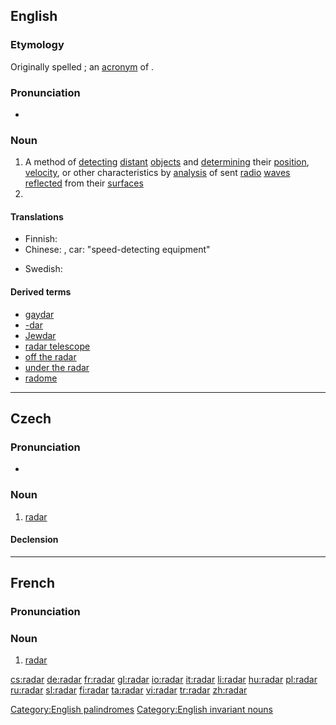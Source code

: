 ==English==
{{rft}}
===Etymology===
Originally spelled {{term|RADAR}}; an [[acronym]] of {{term||[[radio]] [[detection]] [[and]] [[ranging]]}}.

===Pronunciation===
*{{IPA|/ˈreɪdɑː(r)/}}

===Noun===
{{wikipedia}}
{{en-noun|pl=radar}}

# A method of [[detecting]] [[distant]] [[object]]s and [[determining]] their [[position]], [[velocity]], or other characteristics by [[analysis]] of sent [[radio]] [[wave]]s [[reflect]]ed from their [[surface]]s
# {{plural of|radar}}

====Translations====
{{trans-top|method of detecting distant objects}}
* Finnish: {{t+|fi|tutka}}
* Chinese: {{t|cmn|雷達|tr=léidá|sc=Hani|xs=Mandarin}}, car: {{t|cmn|測速裝置|tr=cè sù zhuāngzhì|sc=Hani|xs=Mandarin}} "speed-detecting equipment"
{{trans-mid}}
* Swedish: {{t-|sv|radar|c}}
{{trans-bottom}}

====Derived terms====
*[[gaydar]]
*[[-dar]]
*[[Jewdar]]
*[[radar telescope]]
*[[off the radar]]
*[[under the radar]]
*[[radome]]

[[Category:English palindromes]]
[[Category:English invariant nouns]]
----

==Czech==

===Pronunciation===
* {{IPA|/radar/|lang=cs}}

===Noun===
{{cs-noun|g=m}}

# [[#English|radar]]

====Declension====
{{cs-noun-decl|radar|radaru|radaru|radar|radare|radaru|radarem |radary|radarů|radarům|radary|radary|radarech|radary}}

----
==French==

===Pronunciation===
{{IPA|/ʁa.daʁ/}}

===Noun===
{{fr-noun|m}}

# [[radar]]

[[cs:radar]]
[[de:radar]]
[[fr:radar]]
[[gl:radar]]
[[io:radar]]
[[it:radar]]
[[li:radar]]
[[hu:radar]]
[[pl:radar]]
[[ru:radar]]
[[sl:radar]]
[[fi:radar]]
[[ta:radar]]
[[vi:radar]]
[[tr:radar]]
[[zh:radar]]